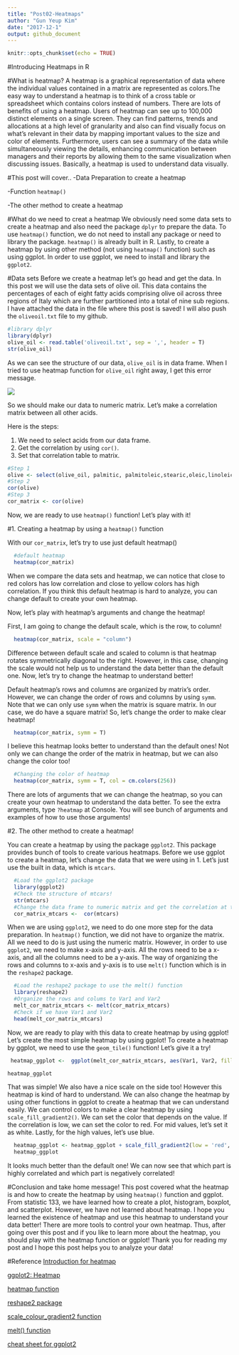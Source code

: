 ```yaml
---
title: "Post02-Heatmaps"
author: "Gun Yeup Kim"
date: "2017-12-1"
output: github_document
---
```


```r
knitr::opts_chunk$set(echo = TRUE)
```

#Introducing Heatmaps in R

#What is heatmap?
A heatmap is a graphical representation of data where the individual values contained in a matrix are represented as colors.The easy way to understand a heatmap is to think of a cross table or spreadsheet which contains colors instead of numbers. There are lots of benefits of using a heatmap. Users of heatmap can see up to 100,000 distinct elements on a single screen. They can find patterns, trends and allocations at a high level of granularity and also can find visually focus on what's relevant in their data by mapping important values to the size and color of elements. Furthermore, users can see a summary of the data while simultaneously viewing the details, enhancing communication between managers and their reports by allowing them to the same visualization when discussing issues. 
Basically, a heatmap is used to understand data visually.

#This post will cover..
-Data Preparation to create a heatmap

-Function `heatmap()`

-The other method to create a heatmap

#What do we need to creat a heatmap
We obviously need some data sets to create a heatmap and also need the package `dplyr` to prepare the data. To use `heatmap()` function, we do not need to install any package or need to library the package. `heatmap()` is already built in R. Lastly, to create a heatmap by using other method (not using `heatmap()` function) such as using ggplot. In order to use ggplot, we need to install and library the `ggplot2`.

#Data sets
Before we create a heatmap let's go head and get the data. In this post we will use the data sets of olive oil. This data contains the percentages of each of eight fatty acids comprising olive oil across three regions of Italy which are further partitioned into a total of nine sub regions. I have attached the data in the file where this post is saved! I will also push the `oliveoil.txt` file to my github. 

```r
#library dplyr
library(dplyr)
olive_oil <- read.table('oliveoil.txt', sep = ',', header = T)
str(olive_oil)
``` 

As we can see the structure of our data, `olive_oil` is in data frame. When I tried to use heatmap function for `olive_oil` right away, I get this error message.

![](./error1.png)

So we should make our data to numeric matrix. Let's make a correlation matrix between all other acids.

Here is the steps:

1. We need to select acids from our data frame.
2. Get the correlation by using `cor()`.
3. Set that correlation table to matrix.
```r
#Step 1
olive <- select(olive_oil, palmitic, palmitoleic,stearic,oleic,linoleic,linolenic,arachidic,eicosenoic)
#Step 2
cor(olive)
#Step 3
cor_matrix <- cor(olive)
```

Now, we are ready to use `heatmap()` function! Let's play with it!


#1. Creating a heatmap by using a `heatmap()` function

With our `cor_matrix`, let's try to use just default heatmap()

```r
  #default heatmap
  heatmap(cor_matrix)
```

When we compare the data sets and heatmap, we can notice that close to red colors has low correlation and close to yellow colors has high correlation. If you think this default heatmap is hard to analyze, you can change default to create your own heatmap.

Now, let's play with heatmap's arguments and change the heatmap!

First, I am going to change the default scale, which is the row, to column!

```r
  heatmap(cor_matrix, scale = "column")
```

Difference between default scale and scaled to column is that heatmap rotates symmetrically diagonal to the right. However, in this case, changing the scale would not help us to understand the data better than the default one. Now, let's try to change the heatmap to understand better!

Default heatmap's rows and columns are organized by matrix's order. However, we can change the order of rows and columns by using `symm`. Note that we can only use `symm` when the matrix is square matrix. In our case, we do have a square matrix! So, let's change the order to make clear heatmap!

```r
  heatmap(cor_matrix, symm = T)
```

I believe this heatmap looks better to understand than the default ones! Not only we can change the order of the matrix in heatmap, but we can also change the color too! 

```r
  #Changing the color of heatmap
  heatmap(cor_matrix, symm = T, col = cm.colors(256))
```

There are lots of arguments that we can change the heatmap, so you can create your own heatmap to understand the data better. To see the extra arguments, type `?heatmap` at Console. You will see bunch of arguments and examples of how to use those arguments!

#2. The other method to create a heatmap!

You can create a heatmap by using the package `ggplot2`. This package provides bunch of tools to create various heatmaps. Before we use ggplot to create a heatmap, let's change the data that we were using in 1. Let's just use the built in data, which is `mtcars`.
```r
  #Load the ggplot2 package
  library(ggplot2)
  #Check the structure of mtcars!
  str(mtcars)
  #Change the data frame to numeric matrix and get the correlation at the same time!
  cor_matrix_mtcars <-  cor(mtcars)
```

When we are using `ggplot2`, we need to do one more step for the data preparation. In `heatmap()` function, we did not have to organize the matrix. All we need to do is just using the numeric matrix. However, in order to use `ggplot2`, we need to make x-axis and y-axis. All the rows need to be a x-axis, and all the columns need to be a y-axis. The way of organizing the rows and columns to x-axis and y-axis is to use `melt()` function which is in the `reshape2` package.

```r
  #Load the reshape2 package to use the melt() function
  library(reshape2)
  #Organize the rows and colums to Var1 and Var2
  melt_cor_matrix_mtcars <- melt(cor_matrix_mtcars)
  #Check if we have Var1 and Var2
  head(melt_cor_matrix_mtcars)
```

Now, we are ready to play with this data to create heatmap by using ggplot! Let's create the most simple heatmap by using ggplot! To create a heatmap by ggplot, we need to use the `geom_tile()` function! Let's give it a try!

```r
 heatmap_ggplot <-  ggplot(melt_cor_matrix_mtcars, aes(Var1, Var2, fill = value))+geom_tile()

heatmap_ggplot
```

That was simple! We also have a nice scale on the side too! However this heatmap is kind of hard to understand. We can also change the heatmap by using other functions in ggplot to create a heatmap that we can understand easily. We can control colors to make a clear heatmap by using `scale_fill_gradient2()`. We can set the color that depends on the value. If the correlation is low, we can set the color to red. For mid values, let's set it as white. Lastly, for the high values, let's use blue.

```r
  heatmap_ggplot <- heatmap_ggplot + scale_fill_gradient2(low = 'red', mid = 'white', high = 'blue')
  heatmap_ggplot
```

It looks much better than the default one! We can now see that which part is highly correlated and which part is negatively correlated!

#Conclusion and take home message!
This post covered what the heatmap is and how to create the heatmap by using `heatmap()` function and ggplot. From statistic 133, we have learned how to create a plot, histogram, boxplot, and scatterplot. However, we have not learned about heatmap. I hope you learned the existence of heatmap and use this heatmap to understand your data better! There are more tools to control your own heatmap. Thus, after going over this post and if you like to learn more about the heatmap, you should play with the heatmap function or ggplot! Thank you for reading my post and I hope this post helps you to analyze your data! 

#Reference
[Introduction for heatmap](https://docs.tibco.com/pub/spotfire/7.0.1/doc/html/heat/heat_what_is_a_heat_map.htm)

[ggplot2: Heatmap](https://learnr.wordpress.com/2010/01/26/ggplot2-quick-heatmap-plotting/)

[heatmap function](https://www.rdocumentation.org/packages/stats/versions/3.4.1/topics/heatmap)

[reshape2 package](https://cran.r-project.org/web/packages/reshape2/reshape2.pdf)

[scale_colour_gradient2 function](https://www.rdocumentation.org/packages/ggplot2/versions/1.0.0/topics/scale_colour_gradient2)

[melt() function](https://www.r-bloggers.com/melt/)

[cheat sheet for ggplot2](https://www.rstudio.com/wp-content/uploads/2015/03/ggplot2-cheatsheet.pdf)




